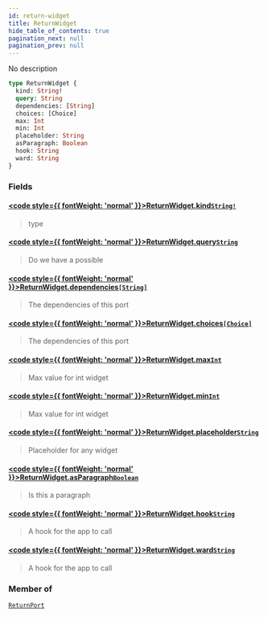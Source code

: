 ```yaml
---
id: return-widget
title: ReturnWidget
hide_table_of_contents: true
pagination_next: null
pagination_prev: null
---
```








No description

```graphql
type ReturnWidget {
  kind: String!
  query: String
  dependencies: [String]
  choices: [Choice]
  max: Int
  min: Int
  placeholder: String
  asParagraph: Boolean
  hook: String
  ward: String
}
```


### Fields

#### [<code style={{ fontWeight: 'normal' }}>ReturnWidget.<b>kind</b></code>](#)<Bullet />[`String!`](/docs/schemas/fluss/scalars/string) <Badge class="secondary" text="non-null"/> <Badge class="secondary" text="scalar"/>
> type
> 

#### [<code style={{ fontWeight: 'normal' }}>ReturnWidget.<b>query</b></code>](#)<Bullet />[`String`](/docs/schemas/fluss/scalars/string) <Badge class="secondary" text="scalar"/>
> Do we have a possible
> 

#### [<code style={{ fontWeight: 'normal' }}>ReturnWidget.<b>dependencies</b></code>](#)<Bullet />[`[String]`](/docs/schemas/fluss/scalars/string) <Badge class="secondary" text="list"/> <Badge class="secondary" text="scalar"/>
> The dependencies of this port
> 

#### [<code style={{ fontWeight: 'normal' }}>ReturnWidget.<b>choices</b></code>](#)<Bullet />[`[Choice]`](/docs/schemas/fluss/objects/choice) <Badge class="secondary" text="list"/> <Badge class="secondary" text="object"/>
> The dependencies of this port
> 

#### [<code style={{ fontWeight: 'normal' }}>ReturnWidget.<b>max</b></code>](#)<Bullet />[`Int`](/docs/schemas/fluss/scalars/int) <Badge class="secondary" text="scalar"/>
> Max value for int widget
> 

#### [<code style={{ fontWeight: 'normal' }}>ReturnWidget.<b>min</b></code>](#)<Bullet />[`Int`](/docs/schemas/fluss/scalars/int) <Badge class="secondary" text="scalar"/>
> Max value for int widget
> 

#### [<code style={{ fontWeight: 'normal' }}>ReturnWidget.<b>placeholder</b></code>](#)<Bullet />[`String`](/docs/schemas/fluss/scalars/string) <Badge class="secondary" text="scalar"/>
> Placeholder for any widget
> 

#### [<code style={{ fontWeight: 'normal' }}>ReturnWidget.<b>asParagraph</b></code>](#)<Bullet />[`Boolean`](/docs/schemas/fluss/scalars/boolean) <Badge class="secondary" text="scalar"/>
> Is this a paragraph
> 

#### [<code style={{ fontWeight: 'normal' }}>ReturnWidget.<b>hook</b></code>](#)<Bullet />[`String`](/docs/schemas/fluss/scalars/string) <Badge class="secondary" text="scalar"/>
> A hook for the app to call
> 

#### [<code style={{ fontWeight: 'normal' }}>ReturnWidget.<b>ward</b></code>](#)<Bullet />[`String`](/docs/schemas/fluss/scalars/string) <Badge class="secondary" text="scalar"/>
> A hook for the app to call
> 



### Member of

[`ReturnPort`](/docs/schemas/fluss/objects/return-port)  <Badge class="secondary" text="object"/>



